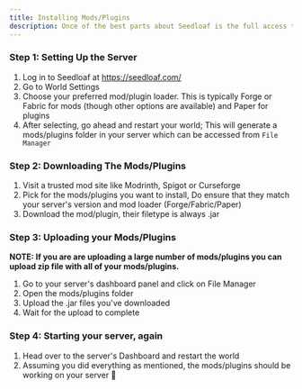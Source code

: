 ```yaml
---
title: Installing Mods/Plugins
description: Once of the best parts about Seedloaf is the full access to your files, allowing you to install whatever mods or plugins you would like.
---
```


### Step 1: Setting Up the Server

1. Log in to Seedloaf at https://seedloaf.com/
1. Go to World Settings
1. Choose your preferred mod/plugin loader. This is typically
Forge or Fabric for mods (though other options are available) and Paper for plugins
1. After selecting, go ahead and restart your world; This will generate a mods/plugins folder in your server which can be accessed from <code>File Manager</code>

### Step 2: Downloading The Mods/Plugins

1. Visit a trusted mod site like Modrinth, Spigot or Curseforge
1. Pick for the mods/plugins you want to install, Do ensure that
they match your server's version and mod loader (Forge/Fabric/Paper)
1. Download the mod/plugin, their filetype is always .jar

### Step 3: Uploading your Mods/Plugins

**NOTE: If you are are uploading a large number of
mods/plugins you can upload zip file with all of your mods/plugins.**

1. Go to your server's dashboard panel and click on File Manager
1. Open the mods/plugins  folder 
1. Upload the .jar files you've downloaded
1. Wait for the upload to complete

### Step 4: Starting your server, again

1. Head over to the server's Dashboard and restart the world
1. Assuming you did everything as mentioned, the mods/plugins should be working on your server 🎉 
